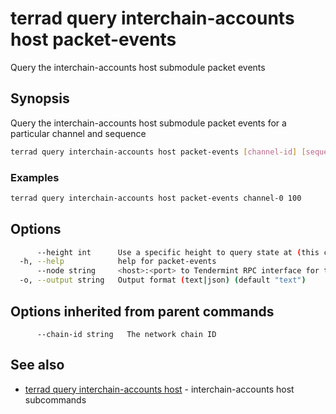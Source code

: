 # terrad query interchain-accounts host packet-events

Query the interchain-accounts host submodule packet events

## Synopsis

Query the interchain-accounts host submodule packet events for a particular channel and sequence

```sh Terrad
terrad query interchain-accounts host packet-events [channel-id] [sequence] [flags]
```

### Examples

```sh Terrad
terrad query interchain-accounts host packet-events channel-0 100
```

## Options

```sh Terrad
      --height int      Use a specific height to query state at (this can error if the node is pruning state)
  -h, --help            help for packet-events
      --node string     <host>:<port> to Tendermint RPC interface for this chain (default "tcp://localhost:26657")
  -o, --output string   Output format (text|json) (default "text")
```

## Options inherited from parent commands

```
      --chain-id string   The network chain ID
```

## See also

* [terrad query interchain-accounts host](terrad_query_interchain-accounts_host.mdx)	 - interchain-accounts host subcommands


